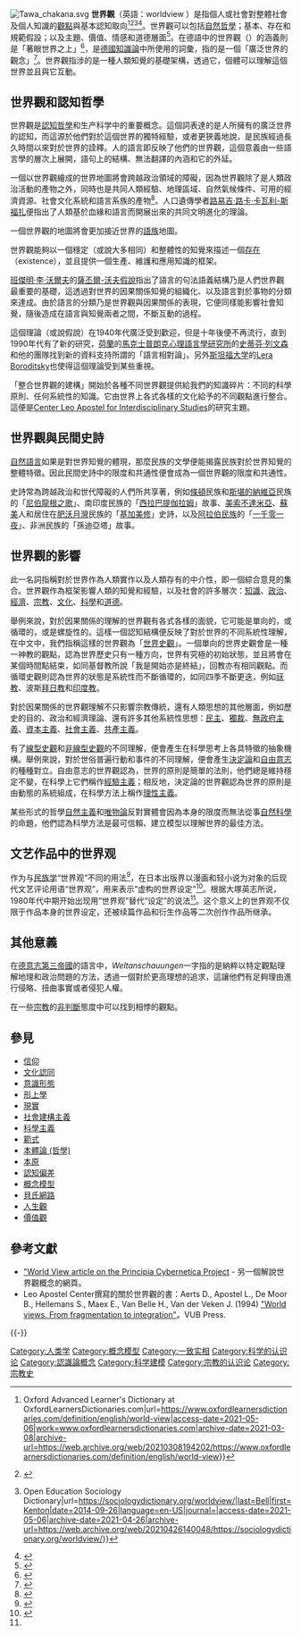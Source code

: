 {{for|虛構作品中世界如何運行的設定|虛構世界}}
[[File:Tawa_chakana.svg|thumb]]
'''世界觀'''（英語：worldview ）是指個人或社會對整體社會及個人知識的[[觀點_(哲學)|觀點]]與基本認知取向<ref>{{Cite web|title=world-view noun - Definition, pictures, pronunciation and usage notes {{!}} Oxford Advanced Learner's Dictionary at OxfordLearnersDictionaries.com|url=https://www.oxfordlearnersdictionaries.com/definition/english/world-view|access-date=2021-05-06|work=www.oxfordlearnersdictionaries.com|archive-date=2021-03-08|archive-url=https://web.archive.org/web/20210308194202/https://www.oxfordlearnersdictionaries.com/definition/english/world-view}}</ref><ref>{{Cite web|title=Definition of WORLDVIEW|url=https://www.merriam-webster.com/dictionary/worldview|access-date=2021-05-06|work=www.merriam-webster.com|language=en|archive-date=2021-04-19|archive-url=https://web.archive.org/web/20210419164204/https://www.merriam-webster.com/dictionary/worldview}}</ref><ref>{{Cite journal|title=worldview definition {{!}} Open Education Sociology Dictionary|url=https://sociologydictionary.org/worldview/|last=Bell|first=Kenton|date=2014-09-26|language=en-US|journal=|access-date=2021-05-06|archive-date=2021-04-26|archive-url=https://web.archive.org/web/20210426140048/https://sociologydictionary.org/worldview/}}</ref><ref>{{Cite web|title=What is a Worldview?|url=http://web.engr.oregonstate.edu/~funkk/Personal/worldview.html|access-date=2021-05-06|work=web.engr.oregonstate.edu|archive-date=2021-02-26|archive-url=https://web.archive.org/web/20210226151611/http://web.engr.oregonstate.edu/~funkk/Personal/worldview.html}}</ref>。世界觀可以包括[[自然哲学|自然哲學]]；基本、存在和規範假設；以及主題、價值、情感和道德層面<ref>{{Cite book|edition=1st ed|chapter=|url=https://www.worldcat.org/oclc/33666179|publisher=University of Texas Press|date=1996|location=Austin|isbn=0-292-76568-1|oclc=33666179|first=Gary B.|last=Palmer|title=Toward a theory of cultural linguistics}}</ref>。在德語中的世界觀（{{lang-de|Weltanschauung}}）的涵義則是「著眼世界之上」<ref>{{cite web|title=世界觀|url=https://pedia.cloud.edu.tw/Entry/Detail/?title=%E4%B8%96%E7%95%8C%E8%A7%80|date=2000年12月|website=教育百科|publisher=中華民國教育部|language=zh-hant|quote=對整個世界的看法。|author1=黃藿|location=臺灣|access-date=2020-07-13|archive-date=2021-09-20|archive-url=https://web.archive.org/web/20210920130047/https://pedia.cloud.edu.tw/Entry/Detail/?title=%E4%B8%96%E7%95%8C%E8%A7%80}}</ref>，是[[德國|德國]][[知識論|知識論]]中所使用的詞彙，指的是一個「廣泛世界的觀念」<ref>{{cite web |author1=01哲學團隊 |title=甚麼是：知識論 |url=https://www.hk01.com/%E5%93%B2%E5%AD%B8/40527/%E7%94%9A%E9%BA%BC%E6%98%AF-%E7%9F%A5%E8%AD%98%E8%AB%96-ep01 |website=01哲學 |publisher=香港01 |location=香港 |language=zh-hant |date=2016-08-31 |access-date=2020-07-13 |archive-date=2021-09-20 |archive-url=https://web.archive.org/web/20210920130050/https://www.hk01.com/%E5%93%B2%E5%AD%B8/40527/%E7%94%9A%E9%BA%BC%E6%98%AF-%E7%9F%A5%E8%AD%98%E8%AB%96-ep01 }}</ref>。世界觀指涉的是一種人類知覺的基礎架構，透過它，個體可以理解這個世界並且與它互動。

== 世界觀和認知哲學 ==
世界觀是[[認知哲學|認知哲學]]和生产科学中的重要概念。這個詞表達的是人所擁有的廣泛世界的認知，而這源於他們對於這個世界的獨特經驗，或者更狹義地說，是民族經過長久時間以來對於世界的詮釋。人的語言即反映了他們的世界觀，這個意義由一些語言學的層次上展開，語句上的結構、無法翻譯的內涵和它的外延。

一個以世界觀繪成的世界地圖將會跨越政治領域的障礙，因為世界觀除了是人類政治活動的產物之外，同時也是共同人類經驗、地理區域、自然氣候條件、可用的經濟資源、社會文化系統和語言系族的產物<ref>{{cite book |author1=克里斯提安．貝爾內 |title=甚麼是世界觀？ |publisher=開學文化 |location=臺灣 |isbn=9789869551908 |language=zh-hant}}</ref>。人口遺傳學者[[路易吉·路卡·卡瓦利-斯福扎|路易吉·路卡·卡瓦利-斯福扎]]便指出了人類基於血緣和語言而開展出來的共同文明進化的理論。

一個世界觀的地圖將會更加接近世界的[[語族|語族]]地圖。

世界觀能夠以一個穩定（或說大多相同）和整體性的知覺來描述一個[[存在|存在]]（existence），並且提供一個生產、維護和應用知識的框架。

[[班傑明·李·沃爾夫|班傑明·李·沃爾夫]]的[[薩丕爾-沃夫假說|薩丕爾-沃夫假說]]指出了語言的句法語義結構乃是人們世界觀最重要的基礎，這透過對世界的因果關係知覺的組織化、以及語言對於事物的分類來達成。由於語言的分類乃是世界觀與因果關係的表現，它便同樣能影響社會知覺，隨後造成在語言與知覺兩者之間，不斷互動的過程。

這個理論（或說假說）在1940年代廣泛受到歡迎，但是十年後便不再流行，直到1990年代有了新的研究，[[荷蘭|荷蘭]]的[[馬克士普朗克心理語言學研究所|馬克士普朗克心理語言學研究所]]的[[史蒂芬·列文森|史蒂芬·列文森]]和他的團隊找到新的資料支持所謂的「語言相對論」。另外[[斯坦福大学|斯坦福大学]]的[[Lera_Boroditsky|Lera Boroditsky]]也使得這個理論受到某些重視。

「整合世界觀的建構」開始於各種不同世界觀提供給我們的知識碎片：不同的科學原則、任何系統性的知識。它由世界上各式各樣的文化給予的不同觀點進行整合。這便是[[Center_Leo_Apostel_for_Interdisciplinary_Studies|Center Leo Apostel for Interdisciplinary Studies]]的研究主題。

== 世界觀與民間史詩 ==
[[自然語言|自然語言]]如果是對世界知覺的體現，那麼民族的文學便能揭露民族對於世界知覺的整體特徵。因此民間史詩中的限度和共通性便會成為一個世界觀的限度和共通性。

史詩常為跨越政治和世代障礙的人們所共享著，例如[[條頓|條頓]]民族和[[斯堪的納維亞|斯堪的納維亞]]民族的「[[尼伯龍根之歌|尼伯龍根之歌]]」、南印度民族的「[[西拉巴提伽拉姆|西拉巴提伽拉姆]]」故事、[[美索不達米亞|美索不達米亞]]、[[蘇美|蘇美]]人和居住在[[肥沃月灣|肥沃月灣]]民族的「[[吉爾伽美什|基加美修]]」史詩，以及[[阿拉伯民族|阿拉伯民族]]的「[[一千零一夜|一千零一夜]]」、非洲民族的「孫迪亞塔」故事。

== 世界觀的影響 ==
此一名詞指稱對於世界作為人類實作以及人類存有的中介性，即一個綜合意見的集合。世界觀作為框架影響人類的知覺和經驗，以及社會的許多層次：[[知識|知識]]、[[政治|政治]]、[[經濟|經濟]]、[[宗教|宗教]]、[[文化|文化]]、[[科學|科學]]和[[道德|道德]]。

舉例來說，對於因果關係的理解的世界觀有各式各樣的面貌，它可能是單向的，或循環的，或是螺旋性的。這樣一個認知結構便反映了對於世界的不同系統性理解，在中文中，我們指稱這樣的世界觀為「[[世界史觀|世界史觀]]」。一個單向的世界史觀會是一種一神教的觀點，認為世界歷史只有一種方向，世界有究極的初始狀態，並且將會在某個時間點結束，如同基督教所說「我是開始亦是終結」，回教亦有相同觀點。而循環史觀則認為世界的狀態是系統性而不斷循環的，如同四季不斷更迭，例如[[祆教|祆教]]、波斯[[拜日教|拜日教]]和[[印度教|印度教]]。

對於因果關係的世界觀理解不只影響宗教傳統，還有人類思想的其他層面，例如歷史的目的、政治和經濟理論、還有許多其他系統性思想：[[民主|民主]]、[[獨裁|獨裁]]、[[無政府主義|無政府主義]]、[[資本主義|資本主義]]、[[社會主義|社會主義]]、[[共產主義|共產主義]]。

有了[[線型史觀|線型史觀]]和[[非線型史觀|非線型史觀]]的不同理解，便會產生在科學思考上各具特徵的抽象機構。舉例來說，對於世俗普遍行動和事件的不同理解，便會產生[[決定論|決定論]]和[[自由意志|自由意志]]的種種對立。自由意志的世界觀認為，世界的原則是簡單的法則，他們總是維持穩定不變，在科學上它們稱作[[經驗主義|經驗主義]]；相反地，決定論的世界觀認為世界的原則是由動態的系統組成，在科學方法上稱作[[理性主義|理性主義]]。

某些形式的哲學[[自然主義|自然主義]]和[[唯物論|唯物論]]反對實體會因為本身的限度而無法從事[[自然科學|自然科學]]的命題，他們認為科學方法是最可信賴、建立模型以理解世界的最佳方法。

== 文艺作品中的世界观 ==
作为与[[民族学|民族学]]“世界观”不同的用法<ref name="大塚2006pp202-204">{{Cite book|title=キャラクター小説の作り方|last=大塚|first=英志|year=|isbn=4-04-419122-0|pages=202-204|publisher=角川書店|type=|date=2006年06月24日|series=角川文庫}}</ref>，在日本出版界以漫画和轻小说为对象的后现代文艺评论用语“世界观”，用来表示“虚构的世界设定”<ref>{{Cite book|title=ライトノベルを書きたい人の本|last=榎本|first=秋|year=2008-10-10|publisher=成美堂出版|isbn=978-4-415-30387-1|pages=86}}</ref>。根据大塚英志所说，1980年代中期开始出现用“世界观”替代“设定”的说法<ref name="大塚2006pp202-204" />。这个意义上的世界观不仅限于作品本身的世界设定，还被续篇作品和衍生作品等二次创作作品所继承。

== 其他意義 ==
在[[德意志|德意志]][[第三帝國|第三帝國]]的語言中，''Weltanschauungen''一字指的是納粹以特定觀點理解地理和政治問題的方法，透過一個對於更高理想的追求，這讓他們有足夠理由進行侵略、扭曲事實或者侵犯人權。

在一些[[宗教|宗教]]的[[非判斷|非判斷]]態度中可以找到相悖的觀點。

== 參見 ==
* [[信仰|信仰]]
* [[文化認同|文化認同]]
* [[意識形態|意識形態]]
* [[形上學|形上學]]
* [[現實|現實]]
* [[社會建構主義|社會建構主義]]
*[[科學主義|科學主義]]
*[[範式|範式]]
*[[本體論_(哲學)|本體論 (哲學)]]
*[[本原|本原]]
*[[認知偏差|認知偏差]]
*[[概念模型|概念模型]]
*[[貝氏網路|貝氏網路]]
*[[人生觀|人生觀]]
*[[價值觀|價值觀]]

==參考文獻==
{{reflist}}
* [http://pespmc1.vub.ac.be/WORLVIEW.html "World View article on the Principia Cybernetica Project]{{Wayback|url=http://pespmc1.vub.ac.be/WORLVIEW.html |date=20100105211827 }} - 另一個解說世界觀概念的網頁。
* Leo Apostel Center撰寫的關於世界觀的書：Aerts D., Apostel L., De Moor B., Hellemans S., Maex E., Van Belle H., Van der Veken J. (1994) [https://web.archive.org/web/20060908071534/http://pespmc1.vub.ac.be/CLEA/reports/WorldviewsBook.html "World views. From fragmentation to integration"]。VUB Press.

{{-}}
{{知识论}}
{{Ethics}}

{{Authority control}}

[[Category:人类学|Category:人类学]]
[[Category:概念模型|Category:概念模型]]
[[Category:一致实相|Category:一致实相]]
[[Category:科学的认识论|Category:科学的认识论]]
[[Category:認識論概念|Category:認識論概念]]
[[Category:科学建模|Category:科学建模]]
[[Category:宗教的认识论|Category:宗教的认识论]]
[[Category:宗教史|Category:宗教史]]